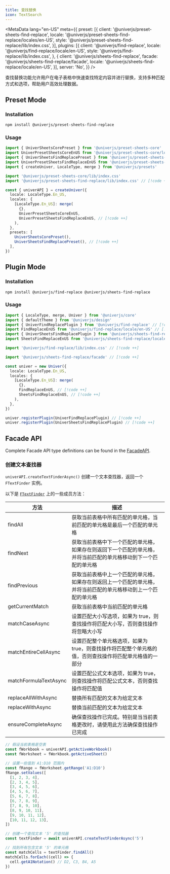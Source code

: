 ```yaml
---
title: 查找替换
icon: TextSearch
---
```


<MetaData
  lang="en-US"
  meta={{
    preset: [{
      client: '@univerjs/preset-sheets-find-replace',
      locale: '@univerjs/preset-sheets-find-replace/locales/en-US',
      style: '@univerjs/preset-sheets-find-replace/lib/index.css',
    }],
    plugins: [{
      client: '@univerjs/find-replace',
      locale: '@univerjs/find-replace/locale/en-US',
      style: '@univerjs/find-replace/lib/index.css',
    }, {
      client: '@univerjs/sheets-find-replace',
      facade: '@univerjs/sheets-find-replace/facade',
      locale: '@univerjs/sheets-find-replace/locale/en-US',
    }],
    server: 'No',
  }}
/>

查找替换功能允许用户在电子表格中快速查找特定内容并进行替换，支持多种匹配方式和选项，帮助用户高效处理数据。

## Preset Mode

### Installation

```package-install
npm install @univerjs/preset-sheets-find-replace
```

### Usage

```typescript
import { UniverSheetsCorePreset } from '@univerjs/preset-sheets-core'
import UniverPresetSheetsCoreEnUS from '@univerjs/preset-sheets-core/locales/en-US'
import { UniverSheetsFindReplacePreset } from '@univerjs/preset-sheets-find-replace' // [!code ++]
import UniverPresetSheetsFindReplaceEnUS from '@univerjs/preset-sheets-find-replace/locales/en-US' // [!code ++]
import { createUniver, LocaleType, merge } from '@univerjs/presets'

import '@univerjs/preset-sheets-core/lib/index.css'
import '@univerjs/preset-sheets-find-replace/lib/index.css' // [!code ++]

const { univerAPI } = createUniver({
  locale: LocaleType.En_US,
  locales: {
    [LocaleType.En_US]: merge(
      {},
      UniverPresetSheetsCoreEnUS,
      UniverPresetSheetsFindReplaceEnUS, // [!code ++]
    ),
  },
  presets: [
    UniverSheetsCorePreset(),
    UniverSheetsFindReplacePreset(), // [!code ++]
  ],
})
```

## Plugin Mode

### Installation

```package-install
npm install @univerjs/find-replace @univerjs/sheets-find-replace
```

### Usage

```typescript
import { LocaleType, merge, Univer } from '@univerjs/core'
import { defaultTheme } from '@univerjs/design'
import { UniverFindReplacePlugin } from '@univerjs/find-replace' // [!code ++]
import FindReplaceEnUS from '@univerjs/find-replace/locale/en-US' // [!code ++]
import { UniverSheetsFindReplacePlugin } from '@univerjs/sheets-find-replace' // [!code ++]
import SheetsFindReplaceEnUS from '@univerjs/sheets-find-replace/locale/en-US' // [!code ++]

import '@univerjs/find-replace/lib/index.css' // [!code ++]

import '@univerjs/sheets-find-replace/facade' // [!code ++]

const univer = new Univer({
  locale: LocaleType.En_US,
  locales: {
    [LocaleType.En_US]: merge(
      {},
      FindReplaceEnUS, // [!code ++]
      SheetsFindReplaceEnUS, // [!code ++]
    ),
  },
})

univer.registerPlugin(UniverFindReplacePlugin) // [!code ++]
univer.registerPlugin(UniverSheetsFindReplacePlugin) // [!code ++]
```

## Facade API

Complete Facade API type definitions can be found in the [FacadeAPI](https://reference.univer.ai/en-US).

### 创建文本查找器

`univerAPI.createTextFinderAsync()` 创建一个文本查找器，返回一个 `FTextFinder` 实例。

以下是 [`FTextFinder`](https://reference.univer.ai/en-US/classes/FTextFinder) 上的一些成员方法：

| 方法 | 描述 |
| ---- | ---- |
| findAll | 获取当前表格中所有匹配的单元格，当前匹配的单元格是最后一个匹配的单元格 |
| findNext | 获取当前表格中下一个匹配的单元格，如果存在则返回下一个匹配的单元格，并将当前匹配的单元格移动到下一个匹配的单元格 |
| findPrevious | 获取当前表格中上一个匹配的单元格，如果存在则返回上一个匹配的单元格，并将当前匹配的单元格移动到上一个匹配的单元格 |
| getCurrentMatch | 获取当前表格中当前匹配的单元格 |
| matchCaseAsync | 设置匹配大小写选项，如果为 true，则查找操作将匹配大小写，否则查找操作将忽略大小写 |
| matchEntireCellAsync | 设置匹配整个单元格选项，如果为 true，则查找操作将匹配整个单元格的值，否则查找操作将匹配单元格值的一部分 |
| matchFormulaTextAsync | 设置匹配公式文本选项，如果为 true，则查找操作将匹配公式文本，否则查找操作将匹配值 |
| replaceAllWithAsync | 替换所有匹配的文本为给定文本 |
| replaceWithAsync | 替换当前匹配的文本为给定文本 |
| ensureCompleteAsync | 确保查找操作已完成。特别是当当前表格更改时，请使用此方法确保查找操作已完成 |

```typescript
// 假设当前表格是空表
const fWorkbook = univerAPI.getActiveWorkbook()
const fWorksheet = fWorkbook.getActiveSheet()

// 设置一些值到 A1:D10 范围内
const fRange = fWorksheet.getRange('A1:D10')
fRange.setValues([
  [1, 2, 3, 4],
  [2, 3, 4, 5],
  [3, 4, 5, 6],
  [4, 5, 6, 7],
  [5, 6, 7, 8],
  [6, 7, 8, 9],
  [7, 8, 9, 10],
  [8, 9, 10, 11],
  [9, 10, 11, 12],
  [10, 11, 12, 13],
])

// 创建一个查找文本 '5' 的查找器
const textFinder = await univerAPI.createTextFinderAsync('5')

// 找到所有包含文本 '5' 的单元格
const matchCells = textFinder.findAll()
matchCells.forEach((cell) => {
  cell.getA1Notation() // D2, C3, B4, A5
})
```
